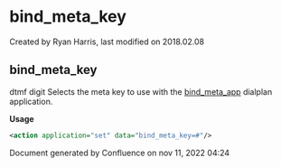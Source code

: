 
# bind_meta_key 

 Created by  Ryan Harris, last modified on 2018.02.08

## bind_meta_key

dtmf digit Selects the meta key to use with the [bind\_meta\_app](../FreeSWITCH-Explained/Modules/mod-dptools/6586418.mdx#about) dialplan application.

**Usage**

```xml
<action application="set" data="bind_meta_key=#"/>
```

Document generated by Confluence on nov 11, 2022 04:24
